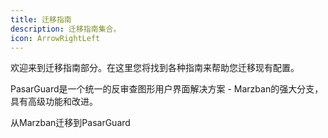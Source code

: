 ```yaml
---
title: 迁移指南
description: 迁移指南集合。
icon: ArrowRightLeft
---
```


欢迎来到迁移指南部分。在这里您将找到各种指南来帮助您迁移现有配置。

PasarGuard是一个统一的反审查图形用户界面解决方案 - Marzban的强大分支，具有高级功能和改进。

<Cards>
  <Card title="Marzban" href="/docs/migration/marzban">
    从Marzban迁移到PasarGuard
  </Card>
</Cards>
